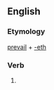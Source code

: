 ==English==

===Etymology===
[[prevail]] + [[-eth]]

===Verb===
{{head|en|verb form}}

# {{en-archaic third-person singular of|prevail}}